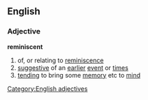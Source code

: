 ==English==
===Adjective===
'''reminiscent'''
#of, or relating to [[reminiscence]]
#[[suggestive]] of an [[earlier]] [[event]] or [[time]]s
#[[tending]] to bring some [[memory]] etc to [[mind]]
[[Category:English adjectives]]